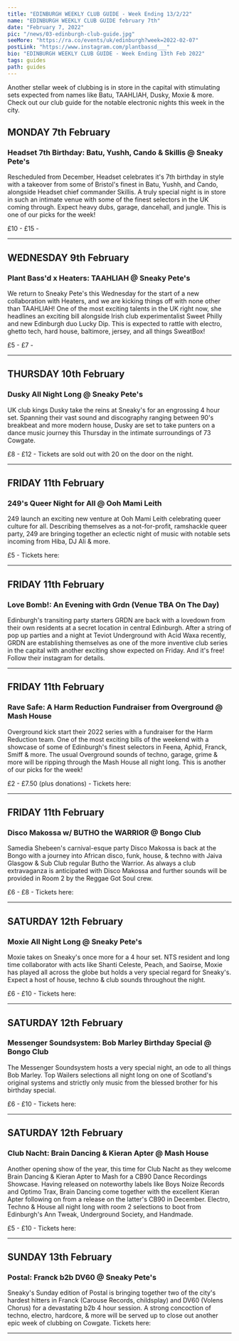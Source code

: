 ---
title: "EDINBURGH WEEKLY CLUB GUIDE - Week Ending 13/2/22"
name: "EDINBURGH WEEKLY CLUB GUIDE february 7th"
date: "February 7, 2022"
pic: "/news/03-edinburgh-club-guide.jpg"
seeMore: "https://ra.co/events/uk/edinburgh?week=2022-02-07"
postLink: "https://www.instagram.com/plantbassd___"
bio: "EDINBURGH WEEKLY CLUB GUIDE - Week Ending 13th Feb 2022"
tags: guides
path: guides
---

Another stellar week of clubbing is in store in the capital with stimulating sets expected from names like Batu, TAAHLIAH, Dusky, Moxie & more. Check out our club guide for the notable electronic nights this week in the city.

## MONDAY 7th February

<div className="row"><div className="col clubGuide">
<Picture src="/news/club-guide/03-headset.jpg" alt="Headset 7th Birthday: Batu, Yushh, Cando & Skillis @ Sneaky Pete's" size={1200} />
</div><div className="col clubGuide">

### Headset 7th Birthday: Batu, Yushh, Cando & Skillis @ Sneaky Pete's

Rescheduled from December, Headset celebrates it's 7th birthday in style with a takeover from some of Bristol's finest in Batu, Yushh, and Cando, alongside Headset chief commander Skillis. A truly special night is in store in such an intimate venue with some of the finest selectors in the UK coming through. Expect heavy dubs, garage, dancehall, and jungle. This is one of our picks for the week!

£10 - £15 - <HoverLink url="ra.co/events/1481727" external inline />

</div></div><hr/>

## WEDNESDAY 9th February

<div className="row"><div className="col clubGuide">
<Picture src="/news/06-plantbassd-heaters.jpg" alt="Plant Bass'd x Heaters: TAAHLIAH @ Sneaky Pete's" size={1200} />
</div><div className="col clubGuide">

### Plant Bass'd x Heaters: TAAHLIAH @ Sneaky Pete's

We return to Sneaky Pete's this Wednesday for the start of a new collaboration with Heaters, and we are kicking things off with none other than TAAHLIAH! One of the most exciting talents in the UK right now, she headlines an exciting bill alongside Irish club experimentalist Sweet Philly and new Edinburgh duo Lucky Dip. This is expected to rattle with electro, ghetto tech, hard house, baltimore, jersey, and all things SweatBox!

£5 - £7 - <HoverLink url="ra.co/events/1494126" external inline />

</div></div><hr/>

## THURSDAY 10th February

<div className="row"><div className="col clubGuide">
<Picture src="/news/club-guide/03-dusky.jpg" alt="Dusky All Night Long @ Sneaky Pete's" size={1200} />
</div><div className="col clubGuide">

### Dusky All Night Long @ Sneaky Pete's

UK club kings Dusky take the reins at Sneaky's for an engrossing 4 hour set. Spanning their vast sound and discography ranging between 90's breakbeat and
more modern house, Dusky are set to take punters on a dance music journey this Thursday in the intimate surroundings of 73 Cowgate.

£8 - £12 - Tickets are sold out with 20 on the door on the night. <HoverLink url="ra.co/events/1494388" external inline />

</div></div><hr/>

## FRIDAY 11th February

<div className="row"><div className="col clubGuide">
<Picture src="/news/club-guide/03-249.png" alt="249's Queer Night for All @ Ooh Mami Leith" size={1200} />
</div><div className="col clubGuide">

### 249's Queer Night for All @ Ooh Mami Leith

249 launch an exciting new venture at Ooh Mami Leith celebrating queer culture for all. Describing themselves as a not-for-profit, ramshackle queer party, 249 are bringing together an eclectic night of music with notable sets incoming from Hiba, DJ Ali & more.

£5 - Tickets here: <HoverLink url="www.skiddle.com/whats-on/Edinburgh/Ooh-Mami/249s-Queer-Night-for-All---Live-Music--DJs-/35980758/" external inline />

</div></div><hr/>

## FRIDAY 11th February

<div className="row"><div className="col clubGuide">
<Picture src="/news/club-guide/03-love-bomb.jpg" alt="Love Bomb!: An Evening with Grdn (Venue TBA On The Day)" size={1200} />
</div><div className="col clubGuide">

### Love Bomb!: An Evening with Grdn (Venue TBA On The Day)

Edinburgh's transiting party starters GRDN are back with a lovedown from their own residents at a secret location in central Edinburgh. After a string of pop up parties and a night at Teviot Underground with Acid Waxa recently, GRDN are establishing themselves as one of the more inventive club series in the capital with another exciting show expected on Friday. And it's free! Follow their instagram for details.

</div></div><hr/>

## FRIDAY 11th February

<div className="row"><div className="col clubGuide">
<Picture src="/news/club-guide/03-overground.jpg" alt="Rave Safe: A Harm Reduction Fundraiser from Overground @ Mash House" size={1200} />
</div><div className="col clubGuide">

### Rave Safe: A Harm Reduction Fundraiser from Overground @ Mash House

Overground kick start their 2022 series with a fundraiser for the Harm Reduction team. One of the most exciting bills of the weekend with a showcase of some of Edinburgh's finest selectors in Feena, Aphid, Franck, Smiff & more. The usual Overground sounds of techno, garage, grime & more will be ripping through the Mash House all night long. This is another of our picks for the week!

£2 - £7.50 (plus donations) - Tickets here: <HoverLink url="ra.co/events/1496288" external inline />

</div></div><hr/>

## FRIDAY 11th February

<div className="row"><div className="col clubGuide">
<Picture src="/news/club-guide/03-disco-makossa.jpg" alt="Disco Makossa w/ BUTHO the WARRIOR @ Bongo Club" size={1200} />
</div><div className="col clubGuide">

### Disco Makossa w/ BUTHO the WARRIOR @ Bongo Club

Samedia Shebeen's carnival-esque party Disco Makossa is back at the Bongo with a journey into African disco, funk, house, & techno with Jaiva Glasgow & Sub Club regular Butho the Warrior. As always a club extravaganza is anticipated with Disco Makossa and further sounds will be provided in Room 2 by the Reggae Got Soul crew.

£6 - £8 - Tickets here: <HoverLink url="www.skiddle.com/whats-on/Edinburgh/The-Bongo-Club/Disco-Makossa-wBUTHO-THE-WARRIOR-JAIVA/35984953/" external inline />

</div></div><hr/>

## SATURDAY 12th February

<div className="row"><div className="col clubGuide">
<Picture src="/news/club-guide/03-moxie.jpg" alt="Moxie All Night Long @ Sneaky Pete's" size={1200} />
</div><div className="col clubGuide">

### Moxie All Night Long @ Sneaky Pete's

Moxie takes on Sneaky's once more for a 4 hour set. NTS resident and long time collaborator with acts like Shanti Celeste, Peach, and Saoirse, Moxie has played all across the globe but holds a very special regard for Sneaky's. Expect a host of house, techno & club sounds throughout the night.

£6 - £10 - Tickets here: <HoverLink url="ra.co/events/1494474" external inline />

</div></div><hr/>

## SATURDAY 12th February

<div className="row"><div className="col clubGuide">
<Picture src="/news/club-guide/03-bob-marley.jpg" alt="Messenger Soundsystem: Bob Marley Birthday Special @ Bongo Club" size={1200} />
</div><div className="col clubGuide">

### Messenger Soundsystem: Bob Marley Birthday Special @ Bongo Club

The Messenger Soundsystem hosts a very special night, an ode to all things Bob Marley. Top Wailers selections all night long on one of Scotland's original systems and strictly only music from the blessed brother for his birthday special.

£6 - £10 - Tickets here: <HoverLink url="ra.co/events/1496302" external inline />

</div></div><hr/>

## SATURDAY 12th February

<div className="row"><div className="col clubGuide">
<Picture src="/news/club-guide/03-mash-house.jpg" alt="Club Nacht: Brain Dancing & Kieran Apter @ Mash House" size={1200} />
</div><div className="col clubGuide">

### Club Nacht: Brain Dancing & Kieran Apter @ Mash House

Another opening show of the year, this time for Club Nacht as they welcome Brain Dancing & Kieran Apter to Mash for a CB90 Dance Recordings Showcase. Having released on noteworthy labels like Boys Noize Records and Optimo Trax, Brain Dancing come together with the excellent Kieran Apter following on from a release on the latter's CB90 in December. Electro, Techno & House all night long with room 2 selections to boot from Edinburgh's Ann Tweak, Underground Society, and Handmade.

£5 - £10 - Tickets here: <HoverLink url="ra.co/events/1496302" external inline />

</div></div><hr/>

## SUNDAY 13th February

<div className="row"><div className="col clubGuide">
<Picture src="/news/club-guide/03-postal.jpg" alt="Postal: Franck b2b DV60 @ Sneaky Pete's" size={1200} />
</div><div className="col clubGuide">

### Postal: Franck b2b DV60 @ Sneaky Pete's

Sneaky's Sunday edition of Postal is bringing together two of the city's hardest hitters in Franck (Carouse Records, childsplay) and DV60 (Volens Chorus) for a devastating b2b 4 hour session. A strong concoction of techno, electro, hardcore, & more will be served up to close out another epic week of clubbing on Cowgate.
Tickets here: <HoverLink url="ra.co/events/1496429" external inline />

</div></div><hr/>
